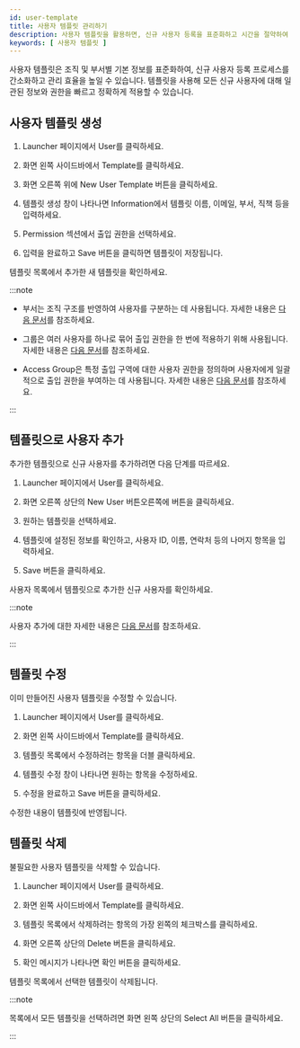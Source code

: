 ```yaml
---
id: user-template
title: 사용자 템플릿 관리하기
description: 사용자 템플릿을 활용하면, 신규 사용자 등록을 표준화하고 시간을 절약하여 효율적인 사용자 관리가 가능합니다.
keywords: [ 사용자 템플릿 ]
---
```


사용자 템플릿은 조직 및 부서별 기본 정보를 표준화하여, 신규 사용자 등록 프로세스를 간소화하고 관리 효율을 높일 수 있습니다. 템플릿을 사용해 모든 신규 사용자에 대해 일관된 정보와 권한을 빠르고 정확하게 적용할 수 있습니다.

## 사용자 템플릿 생성

1. <Cmd>Launcher</Cmd> 페이지에서 <Cmd>User</Cmd>를 클릭하세요.

1. 화면 왼쪽 사이드바에서 <Cmd>Template</Cmd>를 클릭하세요.

1. 화면 오른쪽 위에 <Cmd>New User Template</Cmd> 버튼을 클릭하세요.

1. 템플릿 생성 창이 나타나면 <Cmd>Information</Cmd>에서 템플릿 이름, 이메일, 부서, 직책 등을 입력하세요.

1. <Cmd>Permission</Cmd> 섹션에서 출입 권한을 선택하세요.

1. 입력을 완료하고 <Cmd>Save</Cmd> 버튼을 클릭하면 템플릿이 저장됩니다.

템플릿 목록에서 추가한 새 템플릿을 확인하세요.

:::note

* 부서는 조직 구조를 반영하여 사용자를 구분하는 데 사용됩니다. 자세한 내용은 [다음 문서](add-user#information)를 참조하세요.

* 그룹은 여러 사용자를 하나로 묶어 출입 권한을 한 번에 적용하기 위해 사용됩니다. 자세한 내용은 [다음 문서](user-group-manage)를 참조하세요.

* <Cmd>Access Group</Cmd>은 특정 출입 구역에 대한 사용자 권한을 정의하며 사용자에게 일괄적으로 출입 권한을 부여하는 데 사용됩니다. 자세한 내용은 [다음 문서](#)를 참조하세요.

:::


## 템플릿으로 사용자 추가

추가한 템플릿으로 신규 사용자를 추가하려면 다음 단계를 따르세요.

1. <Cmd>Launcher</Cmd> 페이지에서 <Cmd>User</Cmd>를 클릭하세요.

1. 화면 오른쪽 상단의 <Cmd>New User</Cmd> 버튼오른쪽에 <IcDown/> 버튼을 클릭하세요.

1. 원하는 템플릿을 선택하세요.

1. 템플릿에 설정된 정보를 확인하고, 사용자 ID, 이름, 연락처 등의 나머지 항목을 입력하세요.

1. <Cmd>Save</Cmd> 버튼을 클릭하세요.

사용자 목록에서 템플릿으로 추가한 신규 사용자를 확인하세요.

:::note

사용자 추가에 대한 자세한 내용은 [다음 문서](add-user)를 참조하세요.

:::


## 템플릿 수정

이미 만들어진 사용자 템플릿을 수정할 수 있습니다.

1. <Cmd>Launcher</Cmd> 페이지에서 <Cmd>User</Cmd>를 클릭하세요.

1. 화면 왼쪽 사이드바에서 <Cmd>Template</Cmd>를 클릭하세요.

1. 템플릿 목록에서 수정하려는 항목을 더블 클릭하세요.

1. 템플릿 수정 창이 나타나면 원하는 항목을 수정하세요.

1. 수정을 완료하고 <Cmd>Save</Cmd> 버튼을 클릭하세요.

수정한 내용이 템플릿에 반영됩니다.


## 템플릿 삭제

불필요한 사용자 템플릿을 삭제할 수 있습니다.

1. <Cmd>Launcher</Cmd> 페이지에서 <Cmd>User</Cmd>를 클릭하세요.

1. 화면 왼쪽 사이드바에서 <Cmd>Template</Cmd>를 클릭하세요.

1. 템플릿 목록에서 삭제하려는 항목의 가장 왼쪽의 체크박스를 클릭하세요.

1. 화면 오른쪽 상단의 <Cmd>Delete</Cmd> 버튼을 클릭하세요.

1. 확인 메시지가 나타나면 <Cmd>확인</Cmd> 버튼을 클릭하세요.

템플릿 목록에서 선택한 템플릿이 삭제됩니다.

:::note

목록에서 모든 템플릿을 선택하려면 화면 왼쪽 상단의 <Cmd>Select All</Cmd> 버튼을 클릭하세요.

:::